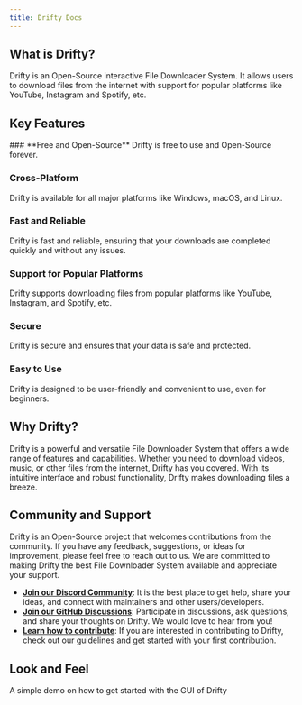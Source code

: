 ```yaml
---
title: Drifty Docs
---
```



## What is Drifty?

Drifty is an Open-Source interactive File Downloader System. It allows users to download files from the internet with support for popular platforms like YouTube, Instagram and Spotify, etc.

## Key Features

<Steps>
### **Free and Open-Source** 
Drifty is free to use and Open-Source forever.

### **Cross-Platform**

Drifty is available for all major platforms like Windows, macOS, and Linux.

### **Fast and Reliable**

Drifty is fast and reliable, ensuring that your downloads are completed quickly and without any issues.

### **Support for Popular Platforms**

Drifty supports downloading files from popular platforms like YouTube, Instagram, and Spotify, etc.

### **Secure**

Drifty is secure and ensures that your data is safe and protected.

### **Easy to Use**

Drifty is designed to be user-friendly and convenient to use, even for beginners.

</Steps>

## Why Drifty?

Drifty is a powerful and versatile File Downloader System that offers a wide range of features and capabilities. Whether you need to download videos, music, or other files from the internet, Drifty has you covered. With its intuitive interface and robust functionality, Drifty makes downloading files a breeze.

## Community and Support

Drifty is an Open-Source project that welcomes contributions from the community. If you have any feedback, suggestions, or ideas for improvement, please feel free to reach out to us. We are committed to making Drifty the best File Downloader System available and appreciate your support.

- **[Join our Discord Community](https://discord.gg/DeT4jXPfkG)**: It is the best place to get help, share your ideas, and connect with maintainers and other users/developers.
- **[Join our GitHub Discussions](https://github.com/SaptarshiSarkar12/Drifty/discussions)**: Participate in discussions, ask questions, and share your thoughts on Drifty. We would love to hear from you!
- **[Learn how to contribute](Contributing.md)**: If you are interested in contributing to Drifty, check out our guidelines and get started with your first contribution.

## Look and Feel

A simple demo on how to get started with the GUI of Drifty

<Cards>
  <Card title="Download" href="/download" />
  <Card
    title="Demo"
    href="https://github.com/SaptarshiSarkar12/Drifty/assets/105960032/5bb21bf6-fb2b-4374-8d0b-14cac3c06908"
  />
</Cards>

